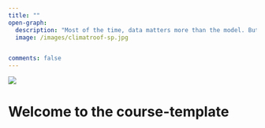 ```yaml
---
title: ""
open-graph:
  description: "Most of the time, data matters more than the model. But what is reality without model?"
  image: /images/climatroof-sp.jpg


comments: false
---
```

<style>
  body {
  background-image: url("");
  background-size: cover;
  background-repeat: no-repeat;
}
  
</style>



![](//images/climatroof-sp.jpg)

# Welcome to the course-template

